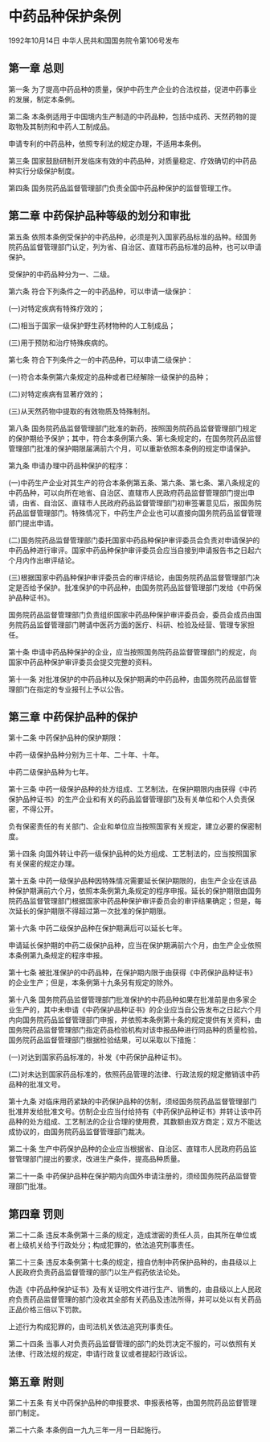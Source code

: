 # 中药品种保护条例

1992年10月14日 中华人民共和国国务院令第106号发布　

  

## 第一章 总则

第一条 为了提高中药品种的质量，保护中药生产企业的合法权益，促进中药事业的发展，制定本条例。

第二条 本条例适用于中国境内生产制造的中药品种，包括中成药、天然药物的提取物及其制剂和中药人工制成品。

申请专利的中药品种，依照专利法的规定办理，不适用本条例。

第三条 国家鼓励研制开发临床有效的中药品种，对质量稳定、疗效确切的中药品种实行分级保护制度。

第四条 国务院药品监督管理部门负责全国中药品种保护的监督管理工作。

## 第二章 中药保护品种等级的划分和审批

第五条 依照本条例受保护的中药品种，必须是列入国家药品标准的品种。经国务院药品监督管理部门认定，列为省、自治区、直辖市药品标准的品种，也可以申请保护。

受保护的中药品种分为一、二级。

第六条 符合下列条件之一的中药品种，可以申请一级保护：

(一)对特定疾病有特殊疗效的；

(二)相当于国家一级保护野生药材物种的人工制成品；

(三)用于预防和治疗特殊疾病的。

第七条 符合下列条件之一的中药品种，可以申请二级保护：

(一)符合本条例第六条规定的品种或者已经解除一级保护的品种；

(二)对特定疾病有显著疗效的；

(三)从天然药物中提取的有效物质及特殊制剂。

第八条 国务院药品监督管理部门批准的新药，按照国务院药品监督管理部门规定的保护期给予保护；其中，符合本条例第六条、第七条规定的，在国务院药品监督管理部门批准的保护期限届满前六个月，可以重新依照本条例的规定申请保护。

第九条 申请办理中药品种保护的程序：

(一)中药生产企业对其生产的符合本条例第五条、第六条、第七条、第八条规定的中药品种，可以向所在地省、自治区、直辖市人民政府药品监督管理部门提出申请，由省、自治区、直辖市人民政府药品监督管理部门初审签署意见后，报国务院药品监督管理部门。特殊情况下，中药生产企业也可以直接向国务院药品监督管理部门提出申请。

(二)国务院药品监督管理部门委托国家中药品种保护审评委员会负责对申请保护的中药品种进行审评。国家中药品种保护审评委员会应当自接到申请报告书之日起六个月内作出审评结论。

(三)根据国家中药品种保护审评委员会的审评结论，由国务院药品监督管理部门决定是否给予保护。批准保护的中药品种，由国务院药品监督管理部门发给《中药保护品种证书》。

国务院药品监督管理部门负责组织国家中药品种保护审评委员会，委员会成员由国务院药品监督管理部门聘请中医药方面的医疗、科研、检验及经营、管理专家担任。

第十条 申请中药品种保护的企业，应当按照国务院药品监督管理部门的规定，向国家中药品种保护审评委员会提交完整的资料。

第十一条 对批准保护的中药品种以及保护期满的中药品种，由国务院药品监督管理部门在指定的专业报刊上予以公告。

## 第三章 中药保护品种的保护

第十二条 中药保护品种的保护期限：

中药一级保护品种分别为三十年、二十年、十年。

中药二级保护品种为七年。

第十三条 中药一级保护品种的处方组成、工艺制法，在保护期限内由获得《中药保护品种证书》的生产企业和有关的药品监督管理部门及有关单位和个人负责保密，不得公开。

负有保密责任的有关部门、企业和单位应当按照国家有关规定，建立必要的保密制度。

第十四条 向国外转让中药一级保护品种的处方组成、工艺制法的，应当按照国家有关保密的规定办理。

第十五条 中药一级保护品种因特殊情况需要延长保护期限的，由生产企业在该品种保护期满前六个月，依照本条例第九条规定的程序申报。延长的保护期限由国务院药品监督管理部门根据国家中药品种保护审评委员会的审评结果确定；但是，每次延长的保护期限不得超过第一次批准的保护期限。

第十六条 中药二级保护品种在保护期满后可以延长七年。

申请延长保护期的中药二级保护品种，应当在保护期满前六个月，由生产企业依照本条例第九条规定的程序申报。

第十七条 被批准保护的中药品种，在保护期内限于由获得《中药保护品种证书》的企业生产；但是，本条例第十九条另有规定的除外。

第十八条 国务院药品监督管理部门批准保护的中药品种如果在批准前是由多家企业生产的，其中未申请《中药保护品种证书》的企业应当自公告发布之日起六个月内向国务院药品监督管理部门申报，并依照本条例第十条的规定提供有关资料，由国务院药品监督管理部门指定药品检验机构对该申报品种进行同品种的质量检验。国务院药品监督管理部门根据检验结果，可以采取以下措施：

(一)对达到国家药品标准的，补发《中药保护品种证书》。

(二)对未达到国家药品标准的，依照药品管理的法律、行政法规的规定撤销该中药品种的批准文号。

第十九条 对临床用药紧缺的中药保护品种的仿制，须经国务院药品监督管理部门批准并发给批准文号。仿制企业应当付给持有《中药保护品种证书》并转让该中药品种的处方组成、工艺制法的企业合理的使用费，其数额由双方商定；双方不能达成协议的，由国务院药品监督管理部门裁决。

第二十条 生产中药保护品种的企业应当根据省、自治区、直辖市人民政府药品监督管理部门提出的要求，改进生产条件，提高品种质量。

第二十一条 中药保护品种在保护期内向国外申请注册的，须经国务院药品监督管理部门批准。

## 第四章 罚则

第二十二条 违反本条例第十三条的规定，造成泄密的责任人员，由其所在单位或者上级机关给予行政处分；构成犯罪的，依法追究刑事责任。

第二十三条 违反本条例第十七条的规定，擅自仿制中药保护品种的，由县级以上人民政府负责药品监督管理的部门以生产假药依法论处。

伪造《中药品种保护证书》及有关证明文件进行生产、销售的，由县级以上人民政府负责药品监督管理的部门没收其全部有关药品及违法所得，并可以处以有关药品正品价格三倍以下罚款。

上述行为构成犯罪的，由司法机关依法追究刑事责任。

第二十四条 当事人对负责药品监督管理的部门的处罚决定不服的，可以依照有关法律、行政法规的规定，申请行政复议或者提起行政诉讼。

## 第五章 附则

第二十五条 有关中药保护品种的申报要求、申报表格等，由国务院药品监督管理部门制定。

第二十六条 本条例自一九九三年一月一日起施行。